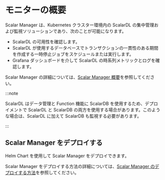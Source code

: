 # モニターの概要


<TranslationBanner />

Scalar Manager は、Kubernetes クラスター環境内の ScalarDL の集中管理および監視ソリューションであり、次のことが可能になります。

- ScalarDL の可用性を確認します。
- ScalarDL が使用するデータベースでトランザクションの一貫性のある期間を作成する一時停止ジョブをスケジュールまたは実行します。
- Grafana ダッシュボードを介して ScalarDL の時系列メトリックとログを確認します。

Scalar Manager の詳細については、[Scalar Manager 概要](scalar-manager/overview.mdx)を参照してください。

:::note

ScalarDL はデータ管理と Function 機能に ScalarDB を使用するため、デプロイメントで ScalarDL と ScalarDB の両方を使用する場合があります。このような場合は、ScalarDL に加えて ScalarDB も監視する必要があります。

:::

## Scalar Manager をデプロイする

Helm Chart を使用して Scalar Manager をデプロイできます。

Scalar Manager をデプロイする方法の詳細については、[Scalar Manager のデプロイする方法](helm-charts/getting-started-scalar-manager.mdx)を参照してください。
